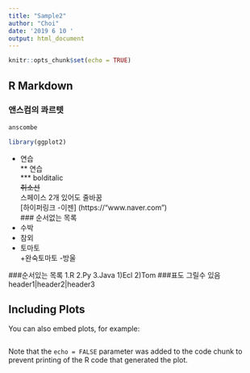 ```yaml
---
title: "Sample2"
author: "Choi"
date: '2019 6 10 '
output: html_document
---
```


```r
knitr::opts_chunk$set(echo = TRUE)
```

## R Markdown

### 앤스컴의 콰르텟

```r
anscombe
```

```r
library(ggplot2)
```

* 연습 <br>
** 연습 <br>
*** bolditalic  <br>
~~취소선~~  
스페이스 2개 있어도 줄바꿈  
[하이퍼링크 -이젠] (https://"www.naver.com")  
### 순서없는 목록
* 수박  
* 참외  
* 토마토  
    +완숙토마토
    -방울  

###순서있는 목록
1.R
2.Py
3.Java
    1)Ecl
    2)Tom
###표도 그릴수 있음
header1|header2|header3

## Including Plots

You can also embed plots, for example:

```r

```

Note that the `echo = FALSE` parameter was added to the code chunk to prevent printing of the R code that generated the plot.
